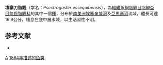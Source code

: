 {{Speciesbox 
| taxon = Psectrogaster essequibensis
| status = NE
| status_system = IUCN3.1
| authority = [[Günther|Günther]], 1864
| synonyms = *''Curimatus essequibensis''<br /><small>Günther, 1864</small>
}}
'''埃寨刀脂鯉'''（学名：''Psectrogaster essequibensis''），為[[輻鰭魚綱|輻鰭魚綱]][[脂鯉目|脂鯉目]][[脂鯉亞目|脂鯉亞目]][[無齒脂鯉科|無齒脂鯉科]]的其中一個[[種|種]]，分布於[[南美洲|南美洲]][[埃塞奎博河|埃塞奎博河]]及[[亞馬遜河|亞馬遜河]]流域，體長可達16.9公分，棲息在底中層水域，以生活習性不明。

==参考文献==
{{refbegin}}
*{{FishBase_species|genus=Psectrogaster|species=essequibensis|year=2013|month=8}}
{{refend}}
{{Taxonbar|from=Q5633467}}

[[Category:刀脂鯉屬|A]]
[[Category:1864年描述的鱼类|1864年描述的鱼类]]


{{魚類小作品}}